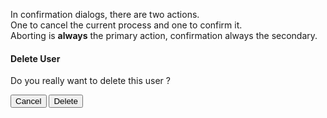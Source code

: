 
<Meta title="Usage" />

In confirmation dialogs, there are two actions.<br/>
One to cancel the current process and one to confirm it.<br/>
Aborting is **always** the primary action, confirmation always the secondary.

<Story name="Confirmation Dialog">
  <div className="max-w-2xl rounded border p-4">
    <h4 className="mb-2 font-bold">Delete User</h4>
    <p>Do you really want to delete this user ?</p>
    <div className="flex justify-end gap-2">
      <Button variant="primary">Cancel</Button>
      <Button variant="secondary">Delete</Button>
    </div>
  </div>
</Story>
